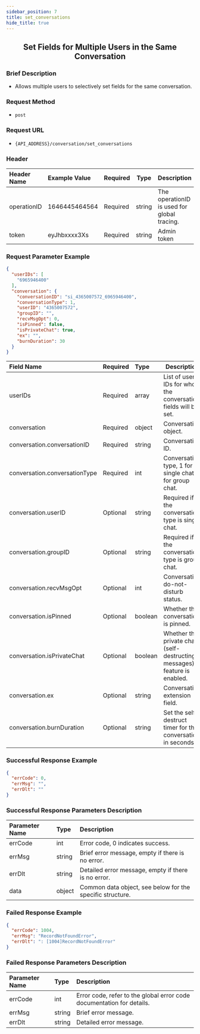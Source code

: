 ```yaml
---
sidebar_position: 7
title: set_conversations
hide_title: true
---
```


<center>

## Set Fields for Multiple Users in the Same Conversation

</center>

### Brief Description
- Allows multiple users to selectively set fields for the same conversation.

### Request Method
- `post` 

### Request URL
- `{API_ADDRESS}/conversation/set_conversations` 

### Header
| Header Name | Example Value | Required | Type | Description |
|:----    |:-------    |:--- |---|------      |
| operationID | 1646445464564 | Required | string | The operationID is used for global tracing. |
| token | eyJhbxxxx3Xs | Required | string | Admin token |

### Request Parameter Example

```json
{
  "userIDs": [
    "6965946400"
  ],
  "conversation": {
    "conversationID": "si_4365007572_6965946400",
    "conversationType": 1,
    "userID": "4365007572",
    "groupID": "",
    "recvMsgOpt": 0,
    "isPinned": false,
    "isPrivateChat": true,
    "ex": "",
    "burnDuration": 30
  }
}
```

| Field Name | Required | Type | Description |
|:----    |:-------    |:--- |---|
| userIDs | Required | array | List of user IDs for whom the conversation fields will be set. |
| conversation | Required | object | Conversation object. |
| conversation.conversationID | Required | string | Conversation ID. |
| conversation.conversationType | Required | int | Conversation type, 1 for single chat, 3 for group chat. |
| conversation.userID | Optional | string | Required if the conversation type is single chat. |
| conversation.groupID | Optional | string | Required if the conversation type is group chat. |
| conversation.recvMsgOpt | Optional | int | Conversation do-not-disturb status. |
| conversation.isPinned | Optional | boolean | Whether the conversation is pinned. |
| conversation.isPrivateChat | Optional | boolean | Whether the private chat (self-destructing messages) feature is enabled. |
| conversation.ex | Optional | string | Conversation extension field. |
| conversation.burnDuration | Optional | string | Set the self-destruct timer for the conversation, in seconds. |

### Successful Response Example

```json
{
  "errCode": 0,
  "errMsg": "",
  "errDlt": ""
}
```

### Successful Response Parameters Description

| Parameter Name | Type | Description |
|:----    |:-------    |:--- |
| errCode | int | Error code, 0 indicates success. |
| errMsg | string | Brief error message, empty if there is no error. |
| errDlt | string | Detailed error message, empty if there is no error. |
| data | object | Common data object, see below for the specific structure. |

### Failed Response Example

```json
{
  "errCode": 1004,
  "errMsg": "RecordNotFoundError",
  "errDlt": ": [1004]RecordNotFoundError"
}
```

### Failed Response Parameters Description

| Parameter Name | Type | Description |
|:----    |:-------    |:--- |
| errCode | int | Error code, refer to the global error code documentation for details. |
| errMsg | string | Brief error message. |
| errDlt | string | Detailed error message. |